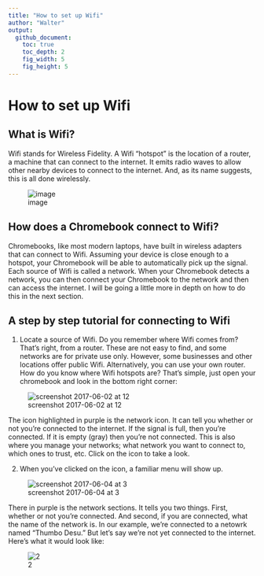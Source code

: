 ```yaml
---
title: "How to set up Wifi"
author: "Walter"
output:
  github_document:
    toc: true
    toc_depth: 2
    fig_width: 5
    fig_height: 5
---
```


# How to set up Wifi

## What is Wifi?
  Wifi stands for Wireless Fidelity.  A Wifi "hotspot" is the location of a router, a machine that can connect to the internet.  It emits radio waves to allow other nearby devices to connect to the internet.  And, as its name suggests, this is all done wirelessly.

![image](https://cloud.githubusercontent.com/assets/28197711/26698079/6c841614-46e2-11e7-8820-2fabcf8e98f8.png)

## How does a Chromebook connect to Wifi?
  Chromebooks, like most modern laptops, have built in wireless adapters that can connect to Wifi.  Assuming your device is close enough to a hotspot, your Chromebook will be able to automatically pick up the signal.  Each source of Wifi is called a network.  When your Chromebook detects a network, you can then connect your Chromebook to the network and then can access the internet.  I will be going a little more in depth on how to do this in the next section.
  
## A step by step tutorial for connecting to Wifi

  1. Locate a source of Wifi.  Do you remember where Wifi comes from?  That's right, from a router.  These are not easy to find, and some networks are for private use only.  However, some businesses and other locations offer public Wifi.  Alternatively, you can use your own router.  How do you know where Wifi hotspots are?  That's simple, just open your chromebook and look in the bottom right corner:
  
![screenshot 2017-06-02 at 12](https://cloud.githubusercontent.com/assets/28197711/26764501/dd77499a-4935-11e7-933c-3a7c375a30a9.png)

  The icon highlighted in purple is the network icon.  It can tell you whether or not you're connected to the internet.  If the signal is full, then you're connected.  If it is empty (gray) then you're not connected.  This is also where you manage your networks; what network you want to connect to, which ones to trust, etc.  Click on the icon to take a look.
  
  2. When you've clicked on the icon, a familiar menu will show up.
 
![screenshot 2017-06-04 at 3](https://cloud.githubusercontent.com/assets/28197711/26764866/a89a89be-493d-11e7-91fa-7466c43f664d.png)

  There in purple is the network sections.  It tells you two things.  First, whether or not you're connected.  And second, if you are connected, what the name of the network is.  In our example, we're connected to a netowrk named "Thumbo Desu."  But let's say we're not yet connected to the internet.  Here's what it would look like:
  
![2](https://cloud.githubusercontent.com/assets/28197711/26764882/facc5992-493d-11e7-8bab-fe8af63d5bfc.png)

